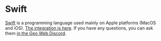 
# Swift

[Swift](https://developer.apple.com/swift/) is a programming language used mainly on Apple platforms (MacOS and iOS).
[The integration is here](https://github.com/Geo-Web-Project/mud-world-base).
If you have any questions, you can ask them [in the Geo Web Discord](https://discord.com/invite/reXgPru7ck).

<Disclaimer />

